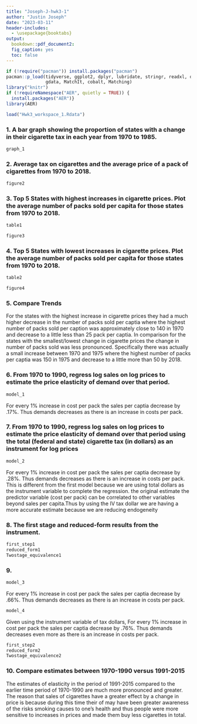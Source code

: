 ```yaml
---
title: "Joseph-J-hwk3-1"
author: "Justin Joseph"
date: "2023-03-11"
header-includes:
  - \usepackage{booktabs}
output:
  bookdown::pdf_document2: 
  fig_caption: yes
  toc: false
---
```

```r
if (!require("pacman")) install.packages("pacman")
pacman::p_load(tidyverse, ggplot2, dplyr, lubridate, stringr, readxl, data.table, 
               gdata, MatchIt, cobalt, Matching)
library("knitr")
if (!requireNamespace("AER", quietly = TRUE)) {
  install.packages("AER")}
library(AER)

```

```r
load("Hwk3_workspace_1.Rdata")
```


### 1. A bar graph showing the proportion of states with a change in their cigarette tax in each year from 1970 to 1985.
```r
graph_1
```



### 2. Average tax on cigarettes and the average price of a pack of cigarettes from 1970 to 2018.
```r
figure2
```
\newpage

### 3. Top 5 States with highest increases in cigarette prices. Plot the average number of packs sold per capita for those states from 1970 to 2018.
```r
table1
```
```r
figure3
```
\newpage

### 4. Top 5 States with lowest increases in cigarette prices. Plot the average number of packs sold per capita for those states from 1970 to 2018.
```r
table2
```
```r
figure4
```
\newpage

### 5. Compare Trends 
For the states with the highest increase in cigarette prices they had a much higher decrease in the number of packs sold per captia where the highest number of packs sold per caption was approximately close to 140 in 1970 and decrease to a little less than 25 pack per captia. In comparison for the states with the smallest/lowest change in cigarette prices the change in number of packs sold was less pronounced. Specifically there was actually a small increase between 1970 and 1975 where the highest number of packs per captia was 150 in 1975 and decrease to a little more than 50 by 2018.  
\newpage

### 6. From 1970 to 1990, regress log sales on log prices to estimate the price elasticity of demand over that period.
```r
model_1
```
For every 1% increase in cost per pack the sales per captia decrease by .17%. Thus demands decreases as there is an increase in costs per pack. 
\newpage

### 7. From 1970 to 1990, regress log sales on log prices to estimate the price elasticity of demand over that period using the total (federal and state) cigarette tax (in dollars) as an instrument for log prices
```r
model_2
```
For every 1% increase in cost per pack the sales per captia decrease by .28%. Thus demands decreases as there is an increase in costs per pack. This is different from the first model because we are using total dollars as the instrument variable to complete the regression. the original estimate the predictor variable (cost per pack) can be correlated to other
variables beyond sales per capita.Thus by using the IV tax dollar we are having a more accurate estimate because we are reducing endogeneity
\newpage

### 8. The first stage and reduced-form results from the instrument.

```r
first_step1 
reduced_form1
Twostage_equivalence1
```
\newpage

### 9. 
```r
model_3
```
For every 1% increase in cost per pack the sales per captia decrease by .66%. Thus demands decreases as there is an increase in costs per pack. 

```r
model_4
```
Given using the instrument variable of tax dollars, For every 1% increase in cost per pack the sales per captia decrease by .76%. Thus demands decreases even more as there is an increase in costs per pack. 


```r
first_step2
reduced_form2
Twostage_equivalence2
```

### 10. Compare estimates between 1970-1990 versus 1991-2015
The estimates of elasticity in the period of 1991-2015 compared to the earlier time period of 1970-1990 are much more pronounced and greater. The reason that sales of cigarettes have a greater effect by a change in price is because during this time their of may have been greater awareness of the risks smoking causes to one's health and thus people were more sensitive to increases in prices and made them buy less cigarettes in total. 
